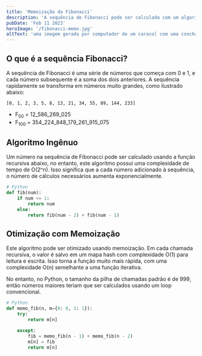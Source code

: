 ```yaml
---
title: 'Memoização da Fibonacci'
description: 'A sequência de Fibonacci pode ser calculada com um algoritmo ineficiente ou com memoização para aumentar a eficiência.'
pubDate: 'Feb 11 2023'
heroImage: '/fibonacci-memo.jpg'
altText: 'uma imagem gerada por computador de um caracol com uma concha no formato da sequência fibonacci'
---
```


## O que é a sequência Fibonacci?

A sequência de Fibonacci é uma série de números que começa com 0 e 1, e cada número subsequente é a soma dos dois anteriores. A sequência rapidamente se transforma em números muito grandes, como ilustrado abaixo:

```
[0, 1, 2, 3, 5, 8, 13, 21, 34, 55, 89, 144, 233]
```
- F<sub>50</sub> = 12_586_269_025
- F<sub>100</sub> = 354_224_848_179_261_915_075


## Algoritmo Ingênuo

Um número na sequência de Fibonacci pode ser calculado usando a função recursiva abaixo, no entanto, este algoritmo possui uma complexidade de tempo de O(2^n). Isso significa que a cada número adicionado à sequência, o número de cálculos necessários aumenta exponencialmente.


```python
# Python
def fib(num):
    if num <= 1:
        return num
    else:
        return fib(num - 2) + fib(num - 1)
```

## Otimização com Memoização

Este algoritmo pode ser otimizado usando memoização. Em cada chamada recursiva, o valor é salvo em um mapa hash com complexidade O(1) para leitura e escrita. Isso torna a função muito mais rápida, com uma complexidade O(n) semelhante a uma função iterativa. 

No entanto, no Python, o tamanho da pilha de chamadas padrão é de 999, então números maiores teriam que ser calculados usando um loop convencional.


```python
# Python
def memo_fib(n, m={0: 0, 1: 1}):
    try:
        return m[n]

    except:
        fib = memo_fib(n - 1) + memo_fib(n - 2)
        m[n] = fib
        return m[n]
```
